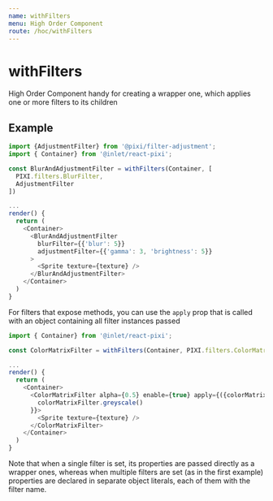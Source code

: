 ```yaml
---
name: withFilters
menu: High Order Component
route: /hoc/withFilters
---
```


# withFilters

High Order Component handy for creating a wrapper one, which applies one or more filters to its children

## Example


```js
import {AdjustmentFilter} from '@pixi/filter-adjustment';
import { Container} from '@inlet/react-pixi';

const BlurAndAdjustmentFilter = withFilters(Container, [
  PIXI.filters.BlurFilter,
  AdjustmentFilter
])

...
render() {
  return (
    <Container>
      <BlurAndAdjustmentFilter 
      	blurFilter={{'blur': 5}} 
      	adjustmentFilter={{'gamma': 3, 'brightness': 5}}
      >
        <Sprite texture={texture} />
      </BlurAndAdjustmentFilter>
    </Container>
  )
}
```


For filters that expose methods, you can use the `apply` prop that is called with an object containing all filter instances passed


```js
import { Container} from '@inlet/react-pixi';

const ColorMatrixFilter = withFilters(Container, PIXI.filters.ColorMatrixFilter)

...
render() {
  return (
    <Container>
      <ColorMatrixFilter alpha={0.5} enable={true} apply={({colorMatrixFilter}) => {
        colorMatrixFilter.greyscale()
      }}>
        <Sprite texture={texture} />
      </ColorMatrixFilter>
    </Container>
  )
}

```

Note that when a single filter is set, its properties are passed directly as a wrapper ones, whereas when multiple filters are set (as in the first example) properties are declared in separate object literals, each of them with the filter name.
